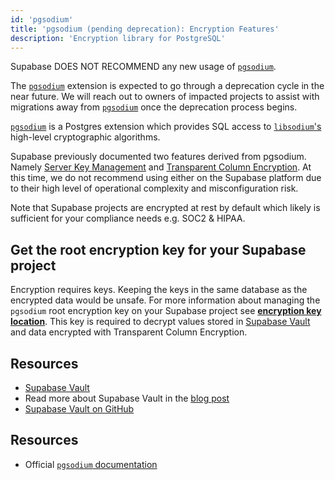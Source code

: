 ```yaml
---
id: 'pgsodium'
title: 'pgsodium (pending deprecation): Encryption Features'
description: 'Encryption library for PostgreSQL'
---
```


Supabase DOES NOT RECOMMEND any new usage of [`pgsodium`](https://github.com/michelp/pgsodium).

The [`pgsodium`](https://github.com/michelp/pgsodium) extension is expected to go through a deprecation cycle in the near future. We will reach out to owners of impacted projects to assist with migrations away from [`pgsodium`](https://github.com/michelp/pgsodium) once the deprecation process begins.

[`pgsodium`](https://github.com/michelp/pgsodium) is a Postgres extension which provides SQL access to [`libsodium`'s](https://doc.libsodium.org/) high-level cryptographic algorithms.

Supabase previously documented two features derived from pgsodium. Namely [Server Key Management](https://github.com/michelp/pgsodium#server-key-management) and [Transparent Column Encryption](https://github.com/michelp/pgsodium#transparent-column-encryption). At this time, we do not recommend using either on the Supabase platform due to their high level of operational complexity and misconfiguration risk.

Note that Supabase projects are encrypted at rest by default which likely is sufficient for your compliance needs e.g. SOC2 & HIPAA.

## Get the root encryption key for your Supabase project

Encryption requires keys. Keeping the keys in the same database as the encrypted data would be unsafe. For more information about managing the `pgsodium` root encryption key on your Supabase project see **[encryption key location](/docs/guides/database/vault#encryption-key-location)**. This key is required to decrypt values stored in [Supabase Vault](/docs/guides/database/vault) and data encrypted with Transparent Column Encryption.

## Resources

- [Supabase Vault](/docs/guides/database/vault)
- Read more about Supabase Vault in the [blog post](https://khuknasoft.com/blog/vault-now-in-beta)
- [Supabase Vault on GitHub](https://github.com/supabase/vault)

## Resources

- Official [`pgsodium` documentation](https://github.com/michelp/pgsodium)
